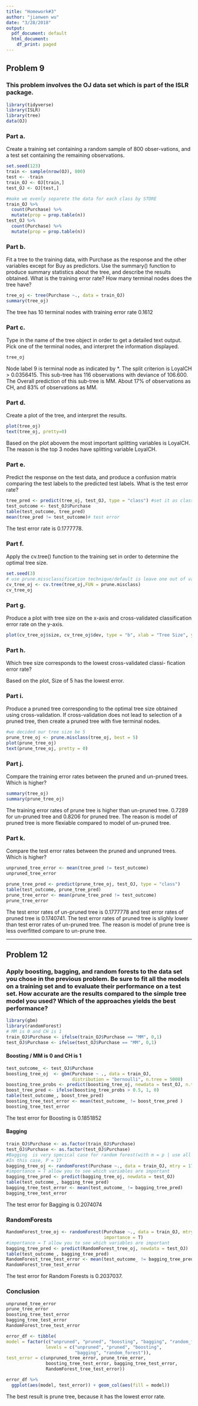 ```yaml
---
title: "Homework#3"
author: "jianwen wu"
date: "3/28/2018"
output:
  pdf_document: default
  html_document:
    df_print: paged
---
```


## Problem 9

### This problem involves the OJ data set which is part of the ISLR package.
```r
library(tidyverse)
library(ISLR)
library(tree)
data(OJ)
```


### Part a. 

Create a training set containing a random sample of 800 obser-vations, and a test set containing the remaining observations.

```r
set.seed(123)
train <- sample(nrow(OJ), 800)
test <- -train
train_OJ <- OJ[train,]
test_OJ <- OJ[test,]
```

```r
#make we evenly separete the data for each class by STORE
train_OJ %>%
  count(Purchase) %>%
  mutate(prop = prop.table(n))
test_OJ %>%
  count(Purchase) %>%
  mutate(prop = prop.table(n))
```


### Part b.

Fit a tree to the training data, with Purchase as the response and the other variables except for Buy as predictors. Use the summary() function to produce summary statistics about the tree, and describe the results obtained. What is the training error rate? How many terminal nodes does the tree have?

```r
tree_oj <- tree(Purchase ~., data = train_OJ)
summary(tree_oj)
```
The tree has 10 terminal nodes with training error rate 0.1612


### Part c.

Type in the name of the tree object in order to get a detailed text output. Pick one of the terminal nodes, and interpret the information displayed.

```r
tree_oj
```
Node label 9 is terminal node as indicated by *. The split criterion is LoyalCH > 0.0356415.  This sub-tree has 116 observations with deviance of 106.600.  The Overall prediction of this sub-tree is MM.  About 17% of observations as CH, and 83% of observations as MM. 


### Part d.

Create a plot of the tree, and interpret the results.

```r
plot(tree_oj)
text(tree_oj, pretty=0)
```

Based on the plot abovem the most important splitting variables is LoyalCH.  The reason is the top 3 nodes have splitting variable LoyalCH.


### Part e.
Predict the response on the test data, and produce a confusion matrix comparing the test labels to the predicted test labels. What is the test error rate?

```r
tree_pred <- predict(tree_oj, test_OJ, type = "class") #set it as class for classfication
test_outcome <- test_OJ$Purchase
table(test_outcome, tree_pred)
mean(tree_pred != test_outcome)# test error
```
The test error rate is 0.1777778.


### Part f.

Apply the cv.tree() function to the training set in order to determine the optimal tree size.

```r
set.seed(3)
# use prune.missclassification technique/default is leave one out of validation
cv_tree_oj <- cv.tree(tree_oj,FUN = prune.misclass) 
cv_tree_oj
```


### Part g.

Produce a plot with tree size on the x-axis and cross-validated classification error rate on the y-axis.

```r
plot(cv_tree_oj$size, cv_tree_oj$dev, type = "b", xlab = "Tree Size", ylab = "Deviance")
```


### Part h.

Which tree size corresponds to the lowest cross-validated classi- fication error rate?

Based on the plot, Size of 5 has the lowest error.


### Part i.

Produce a pruned tree corresponding to the optimal tree size obtained using cross-validation. If cross-validation does not lead to selection of a pruned tree, then create a pruned tree with five terminal nodes.

```r
#we decided our tree size be 5
prune_tree_oj <- prune.misclass(tree_oj, best = 5)
plot(prune_tree_oj)
text(prune_tree_oj, pretty = 0)
```


### Part j.

Compare the training error rates between the pruned and un-pruned trees. Which is higher?

```r
summary(tree_oj)
summary(prune_tree_oj)
```

The training error rates of prune tree is higher than un-pruned tree.  0.7289 for un-pruned tree and 0.8206 for pruned tree.  The reason is model of pruned tree is more flexiable compared to model of un-pruned tree.


### Part k.

Compare the test error rates between the pruned and unpruned trees. Which is higher?

```r
unpruned_tree_error <- mean(tree_pred != test_outcome)
unpruned_tree_error

prune_tree_pred <- predict(prune_tree_oj, test_OJ, type = "class")
table(test_outcome, prune_tree_pred)
prune_tree_error <- mean(prune_tree_pred != test_outcome)
prune_tree_error
```

The test error rates of un-pruned tree is 0.1777778 and test error rates of pruned tree is 0.1740741.  The test error rates of pruned tree is slighly lower than test error rates of un-pruned tree.  The reason is model of prune tree is less overfitted compare to un-prune tree.


--------------------------------------------------------------------------------------------------------------------------
## Problem 12

### Apply boosting, bagging, and random forests to the data set you chose in the previous problem. Be sure to fit all the models on a training set and to evaluate their performance on a test set. How accurate are the results compared to the simple tree model you used? Which of the approaches yields the best performance?


```r
library(gbm)
library(randomForest)
# MM is 0 and CH is 1
train_OJ$Purchase <- ifelse(train_OJ$Purchase == "MM", 0,1)
test_OJ$Purchase <- ifelse(test_OJ$Purchase == "MM", 0,1)

```


#### Boosting / MM is 0 and CH is 1
```r
test_outcome_ <- test_OJ$Purchase
boosting_tree_oj  <- gbm(Purchase ~ ., data = train_OJ, 
                         distribution = "bernoulli", n.tree = 5000)
boosting_tree_probs <- predict(boosting_tree_oj, newdata = test_OJ, n.trees = 5000)
boost_tree_pred <- ifelse(boosting_tree_probs > 0.5, 1, 0)
table(test_outcome_, boost_tree_pred)
boosting_tree_test_error <- mean(test_outcome_ != boost_tree_pred )
boosting_tree_test_error
```
The test error for Boosting is 0.1851852


#### Bagging 

```r
train_OJ$Purchase <- as.factor(train_OJ$Purchase)
test_OJ$Purchase <- as.factor(test_OJ$Purchase)
#Bagging  is very specical case for random forest(with m = p | use all the predictors)
#In this case, P = 17
bagging_tree_oj <- randomForest(Purchase ~., data = train_OJ, mtry = 17, importance = T)
#importance = T allow you to see which variables are important
bagging_tree_pred <- predict(bagging_tree_oj, newdata = test_OJ)
table(test_outcome_, bagging_tree_pred)
bagging_tree_test_error <- mean(test_outcome_ != bagging_tree_pred)
bagging_tree_test_error
```
The test error for Bagging  is 0.2074074


### RandomForests

```r
RandomForest_tree_oj <- randomForest(Purchase ~., data = train_OJ, mtry = 4, 
                                     importance = T)
#importance = T allow you to see which variables are important
bagging_tree_pred <- predict(RandomForest_tree_oj, newdata = test_OJ)
table(test_outcome_, bagging_tree_pred)
RandomForest_tree_test_error <- mean(test_outcome_ != bagging_tree_pred )
RandomForest_tree_test_error
```
The test error for Random Forests  is 0.2037037.


### Conclusion

```r
unpruned_tree_error
prune_tree_error
boosting_tree_test_error
bagging_tree_test_error
RandomForest_tree_test_error

error_df <- tibble(
model = factor(c("unpruned", "pruned", "boosting", "bagging", "random_forest"),
               levels = c("unpruned", "pruned", "boosting", 
                          "bagging", "random_forest")),
test_error = c(unpruned_tree_error, prune_tree_error, 
               boosting_tree_test_error, bagging_tree_test_error,
               RandomForest_tree_test_error))

error_df %>%
  ggplot(aes(model, test_error)) + geom_col(aes(fill = model))
```

The best result is prune tree, because it has the lowest error rate.


